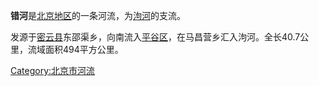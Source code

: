 {{Unreferenced|time=2022-02-20T03:24:15+00:00}}
{{Coord|40.2014374|117.0118289|type:river_region:CN-11_source:GoogleMaps|display=title}}
'''错河'''是[[北京市|北京地区]]的一条河流，为[[泃河|泃河]]的支流。

发源于[[密云县|密云县]]东邵渠乡，向南流入[[平谷区|平谷区]]，在马昌营乡汇入泃河。全长40.7公里，流域面积494平方公里。

[[Category:北京市河流|Category:北京市河流]]